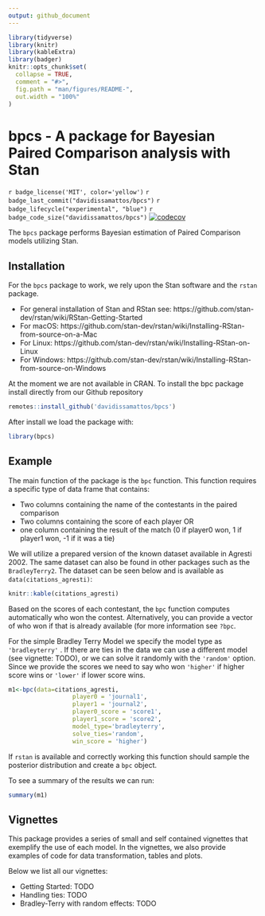 ```yaml
---
output: github_document
---
```


<!-- README.md is generated from README.Rmd. Please edit that file -->

```r
library(tidyverse)
library(knitr)
library(kableExtra)
library(badger)
knitr::opts_chunk$set(
  collapse = TRUE,
  comment = "#>",
  fig.path = "man/figures/README-",
  out.width = "100%"
)
```

# bpcs - A package for Bayesian Paired Comparison analysis with Stan

<!-- badges: start -->
`r badge_license('MIT', color='yellow')`
`r badge_last_commit("davidissamattos/bpcs")`
`r badge_lifecycle("experimental", "blue")`
`r badge_code_size("davidissamattos/bpcs")`
[![codecov](https://codecov.io/gh/davidissamattos/bpc/branch/master/graph/badge.svg?token=6RTC7768CL)](undefined)

<!-- badges: end -->

The `bpcs` package performs Bayesian estimation of Paired Comparison models utilizing Stan. 


## Installation

For the `bpcs` package to work, we rely upon the Stan software and the `rstan` package. 

* For general installation of Stan and RStan see: https://github.com/stan-dev/rstan/wiki/RStan-Getting-Started
* For macOS: https://github.com/stan-dev/rstan/wiki/Installing-RStan-from-source-on-a-Mac
* For Linux: https://github.com/stan-dev/rstan/wiki/Installing-RStan-on-Linux
* For Windows: https://github.com/stan-dev/rstan/wiki/Installing-RStan-from-source-on-Windows 

At the moment we are not available in CRAN. To install the bpc package install directly from our Github repository

```r
remotes::install_github('davidissamattos/bpcs')
```

After install we load the package with:
```r
library(bpcs)
```


## Example

The main function of the package is the `bpc` function. This function requires a specific type of data frame that contains:

* Two columns containing the name of the contestants in the paired comparison
* Two columns containing the score of each player OR 
* one column containing the result of the match (0 if player0 won, 1 if player1 won, -1 if it was a tie)

We will utilize a prepared version of the known dataset available in Agresti 2002. The same dataset can also be found in other packages such as the `BradleyTerry2`. The dataset can be seen below and is available as `data(citations_agresti)`:

```r
knitr::kable(citations_agresti)
```

Based on the scores of each contestant, the `bpc` function computes automatically who won the contest. Alternatively, you can provide a vector of who won if that is already available (for more information see `?bpc`.

For the simple Bradley Terry Model we specify the model type as `'bradleyterry'` . If there are ties in the data we can use a different model (see vignette: TODO), or we can solve it randomly with the `'random'` option. Since we provide the scores we need to say who won `'higher'` if higher score wins or `'lower'` if lower score wins. 

```r
m1<-bpc(data=citations_agresti,
                  player0 = 'journal1',
                  player1 = 'journal2',
                  player0_score = 'score1',
                  player1_score = 'score2',
                  model_type='bradleyterry',
                  solve_ties='random',
                  win_score = 'higher')
```

If `rstan` is available and correctly working this function should sample the posterior distribution and create a `bpc` object.

To see a summary of the results we can run:

```r
summary(m1)
```


## Vignettes

This package provides a series of small and self contained vignettes that exemplify the use of each model. In the vignettes, we also provide examples of code for data transformation, tables and plots.

Below we list all our vignettes:

* Getting Started: TODO
* Handling ties: TODO
* Bradley-Terry with random effects: TODO
